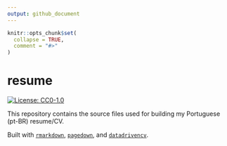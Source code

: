```yaml
---
output: github_document
---
```


<!-- README.md is generated from README.Rmd. Please edit that file -->

```r
knitr::opts_chunk$set(
  collapse = TRUE,
  comment = "#>"
)
```

# resume

<!-- badges: start -->
[![License: CC0-1.0](https://img.shields.io/badge/License-CC0_1.0-lightgrey.svg)](http://creativecommons.org/publicdomain/zero/1.0/)
<!-- badges: end -->

This repository contains the source files used for building my Portuguese (pt-BR) resume/CV.

Built with [`rmarkdown`](https://github.com/rstudio/rmarkdown), [`pagedown`](https://github.com/rstudio/pagedown), and [`datadrivencv`](https://github.com/nstrayer/datadrivencv).
